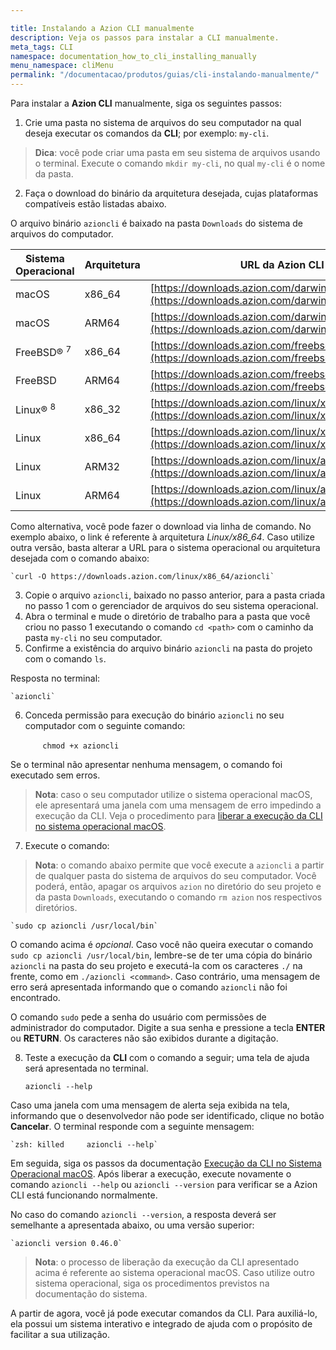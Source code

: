 ```yaml
---

title: Instalando a Azion CLI manualmente
description: Veja os passos para instalar a CLI manualmente.
meta_tags: CLI
namespace: documentation_how_to_cli_installing_manually
menu_namespace: cliMenu
permalink: "/documentacao/produtos/guias/cli-instalando-manualmente/"
---
```


Para instalar a **Azion CLI** manualmente, siga os seguintes passos:

1. Crie uma pasta no sistema de arquivos do seu computador na qual deseja executar os comandos da **CLI**; por exemplo: `my-cli`.

> **Dica**: você pode criar uma pasta em seu sistema de arquivos usando o terminal. Execute o comando `mkdir my-cli`, no qual `my-cli` é o nome da pasta.

2. Faça o download do binário da arquitetura desejada, cujas plataformas compatíveis estão listadas abaixo.

O arquivo binário `azioncli` é baixado na pasta `Downloads` do sistema de arquivos do computador.

| Sistema Operacional | Arquitetura | URL da Azion CLI |
| --------------------- | ----------- | -------- |
| macOS | x86_64 | [https://downloads.azion.com/darwin/x86_64/azion](https://downloads.azion.com/darwin/x86_64/azioncli) |
| macOS | ARM64 | [https://downloads.azion.com/darwin/arm64/azion](https://downloads.azion.com/darwin/arm64/azioncli) |
| FreeBSD&reg; <sup>7</sup> | x86_64 | [https://downloads.azion.com/freebsd/x86_64/azion](https://downloads.azion.com/freebsd/x86_64/azioncli) |
| FreeBSD | ARM64 | [https://downloads.azion.com/freebsd/arm64/azion](https://downloads.azion.com/freebsd/arm64/azioncli) |
| Linux&reg; <sup>8</sup>   | x86_32 | [https://downloads.azion.com/linux/x86_32/azion](https://downloads.azion.com/linux/x86_32/azioncli) |
| Linux | x86_64 | [https://downloads.azion.com/linux/x86_64/azion](https://downloads.azion.com/linux/x86_64/azioncli) |
| Linux | ARM32 | [https://downloads.azion.com/linux/arm32/azion](https://downloads.azion.com/linux/arm32/azioncli) |
| Linux | ARM64 | [https://downloads.azion.com/linux/arm64/azion](https://downloads.azion.com/linux/arm64/azioncli) |

Como alternativa, você pode fazer o download via linha de comando. No exemplo abaixo, o link é referente à arquitetura *Linux/x86_64*. Caso utilize outra versão, basta alterar a URL para o sistema operacional ou arquitetura desejada com o comando abaixo:

    `curl -O https://downloads.azion.com/linux/x86_64/azioncli`

3. Copie o arquivo `azioncli`, baixado no passo anterior, para a pasta criada no passo 1 com o gerenciador de arquivos do seu sistema operacional.
4. Abra o terminal e mude o diretório de trabalho para a pasta que você criou no passo 1 executando o comando `cd <path>` com o caminho da pasta `my-cli` no seu computador.
5. Confirme a existência do arquivo binário `azioncli` na pasta do projeto com o comando `ls`.

Resposta no terminal:

    `azioncli`

6. Conceda permissão para execução do binário `azioncli` no seu computador com o seguinte comando:

    &nbsp;&nbsp;&nbsp;&nbsp;&nbsp;&nbsp;&nbsp;`chmod +x azioncli`

Se o terminal não apresentar nenhuma mensagem, o comando foi executado sem erros.

> **Nota**: caso o seu computador utilize o sistema operacional macOS, ele apresentará uma janela com uma mensagem de erro impedindo a execução da CLI. Veja o procedimento para [liberar a execução da CLI no sistema operacional macOS](/pt-br/documentacao/produtos/guias/cli-executando-macos/).

7. Execute o comando:

> **Nota**: o comando abaixo permite que você execute a `azioncli` a partir de qualquer pasta do sistema de arquivos do seu computador. Você poderá, então, apagar os arquivos `azion` no diretório do seu projeto e da pasta `Downloads`, executando o comando `rm azion` nos respectivos diretórios.

    `sudo cp azioncli /usr/local/bin`

O comando acima é *opcional*. Caso você não queira executar o comando `sudo cp azioncli /usr/local/bin`, lembre-se de ter uma cópia do binário `azioncli` na pasta do seu projeto e executá-la com os caracteres `./` na frente, como em `./azioncli <command>`. Caso contrário, uma mensagem de erro será apresentada informando que o comando `azioncli` não foi encontrado.

O comando `sudo` pede a senha do usuário com permissões de administrador do computador. Digite a sua senha e pressione a tecla **ENTER** ou **RETURN**. Os caracteres não são exibidos durante a digitação.

8. Teste a execução da **CLI** com o comando a seguir; uma tela de ajuda será apresentada no terminal.

    `azioncli --help`

Caso uma janela com uma mensagem de alerta seja exibida na tela, informando que o desenvolvedor não pode ser identificado, clique no botão **Cancelar**. O terminal responde com a seguinte mensagem:

    `zsh: killed     azioncli --help`

Em seguida, siga os passos da documentação [Execução da CLI no Sistema Operacional macOS](/pt-br/documentacao/produtos/guias/cli-executando-macos/). Após liberar a execução, execute novamente o comando `azioncli --help` ou `azioncli --version` para verificar se a Azion CLI está funcionando normalmente.

No caso do comando `azioncli --version`, a resposta deverá ser semelhante a apresentada abaixo, ou uma versão superior:

    `azioncli version 0.46.0`

> **Nota**: o processo de liberação da execução da CLI apresentado acima é referente ao sistema operacional macOS. Caso utilize outro sistema operacional, siga os procedimentos previstos na documentação do sistema.

A partir de agora, você já pode executar comandos da CLI. Para auxiliá-lo, ela possui um sistema interativo e integrado de ajuda com o propósito de facilitar a sua utilização.


